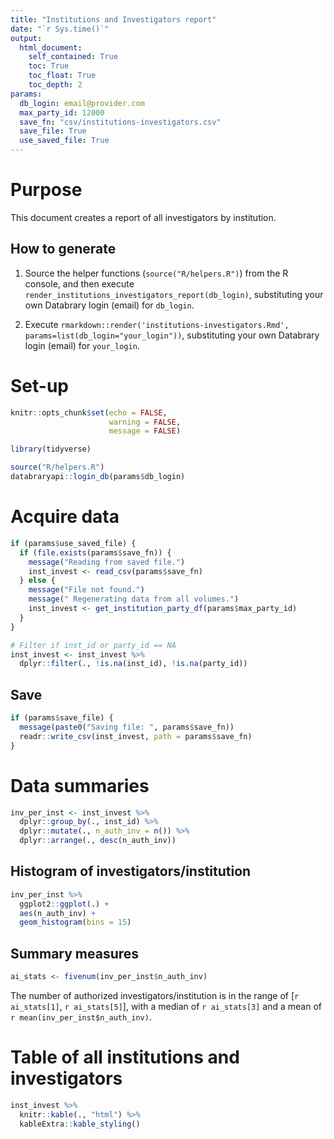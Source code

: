 ```yaml
---
title: "Institutions and Investigators report"
date: "`r Sys.time()`"
output: 
  html_document:
    self_contained: True
    toc: True
    toc_float: True
    toc_depth: 2
params:
  db_login: email@provider.com
  max_party_id: 12000
  save_fn: "csv/institutions-investigators.csv"
  save_file: True
  use_saved_file: True
---
```


# Purpose

This document creates a report of all investigators by institution.

## How to generate

1. Source the helper functions (`source("R/helpers.R")`) from the R console, and then execute `render_institutions_investigators_report(db_login)`, substituting your own Databrary login (email) for `db_login`.

2. Execute `rmarkdown::render('institutions-investigators.Rmd', params=list(db_login="your_login"))`, substituting your own Databrary login (email) for `your_login`.

# Set-up

```r
knitr::opts_chunk$set(echo = FALSE,
                      warning = FALSE,
                      message = FALSE)

library(tidyverse)

source("R/helpers.R")
databraryapi::login_db(params$db_login)
```

# Acquire data

```r

if (params$use_saved_file) {
  if (file.exists(params$save_fn)) {
    message("Reading from saved file.")
    inst_invest <- read_csv(params$save_fn)
  } else {
    message("File not found.")
    message(" Regenerating data from all volumes.")
    inst_invest <- get_institution_party_df(params$max_party_id)
  }
}

# Filter if inst_id or party_id == NA
inst_invest <- inst_invest %>%
  dplyr::filter(., !is.na(inst_id), !is.na(party_id))
```

## Save

```r
if (params$save_file) {
  message(paste0("Saving file: ", params$save_fn))
  readr::write_csv(inst_invest, path = params$save_fn)
}
```

# Data summaries

```r
inv_per_inst <- inst_invest %>%
  dplyr::group_by(., inst_id) %>%
  dplyr::mutate(., n_auth_inv = n()) %>%
  dplyr::arrange(., desc(n_auth_inv))
```

## Histogram of investigators/institution

```r
inv_per_inst %>%
  ggplot2::ggplot(.) +
  aes(n_auth_inv) +
  geom_histogram(bins = 15)
```

## Summary measures

```r
ai_stats <- fivenum(inv_per_inst$n_auth_inv)
```

The number of authorized investigators/institution is in the range of [`r ai_stats[1]`, `r ai_stats[5]`], with a median of `r ai_stats[3]` and a mean of `r mean(inv_per_inst$n_auth_inv)`.

# Table of all institutions and investigators

```r
inst_invest %>%
  knitr::kable(., "html") %>%
  kableExtra::kable_styling()
```

